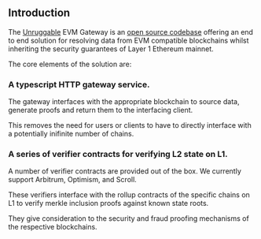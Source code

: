## Introduction

The [Unruggable](https://unruggable.com) EVM Gateway is an [open source codebase](https://github.com/unruggable-labs/evmgateway-v2/tree/main/v2) offering an end to end solution for resolving data from EVM compatible blockchains whilst inheriting the security guarantees of Layer 1 Ethereum mainnet.

The core elements of the solution are:
   ### A typescript HTTP gateway service.
   
   The gateway interfaces with the appropriate blockchain to source data, generate proofs and return them to the interfacing client.

   This removes the need for users or clients to have to directly interface with a potentially inifinite number of chains.

   ### A series of verifier contracts for verifying L2 state on L1.
   
   A number of verifier contracts are provided out of the box. We currently support Arbitrum, Optimism, and Scroll.
   
   These verifiers interface with the rollup contracts of the specific chains on L1 to verify merkle inclusion proofs against known state roots.

   They give consideration to the security and fraud proofing mechanisms of the respective blockchains.